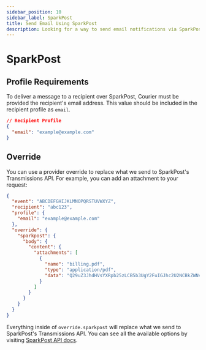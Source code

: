 ```yaml
---
sidebar_position: 10
sidebar_label: SparkPost 
title: Send Email Using SparkPost
description: Looking for a way to send email notifications via SparkPost? This step-by-step tutorial will show you how to integrate SparkPost's API the easy way.
---
```


# SparkPost

## Profile Requirements

To deliver a message to a recipient over SparkPost, Courier must be provided the recipient's email address. This value should be included in the recipient profile as `email`.

```json title=JSON
// Recipient Profile
{
  "email": "example@example.com"
}
```

## Override

You can use a provider override to replace what we send to SparkPost's Transmissions API. For example, you can add an attachment to your request:

```json title=JSON
{
  "event": "ABCDEFGHIJKLMNOPQRSTUVWXYZ",
  "recipient": "abc123",
  "profile": {
    "email": "example@example.com"
  },
  "override": {
    "sparkpost": {
      "body": {
        "content": {
          "attachments": [
            {
              "name": "billing.pdf",
              "type": "application/pdf",
              "data": "Q29uZ3JhdHVsYXRpb25zLCB5b3UgY2FuIGJhc2U2NCBkZWNvZGUh"
            }
          ]
        }
      }
    }
  }
}
```

Everything inside of `override.sparkpost` will replace what we send to SparkPost's Transmissions API. You can see all the available options by visiting [SparkPost API docs](https://developers.sparkpost.com/api/transmissions/#header-request-body).
